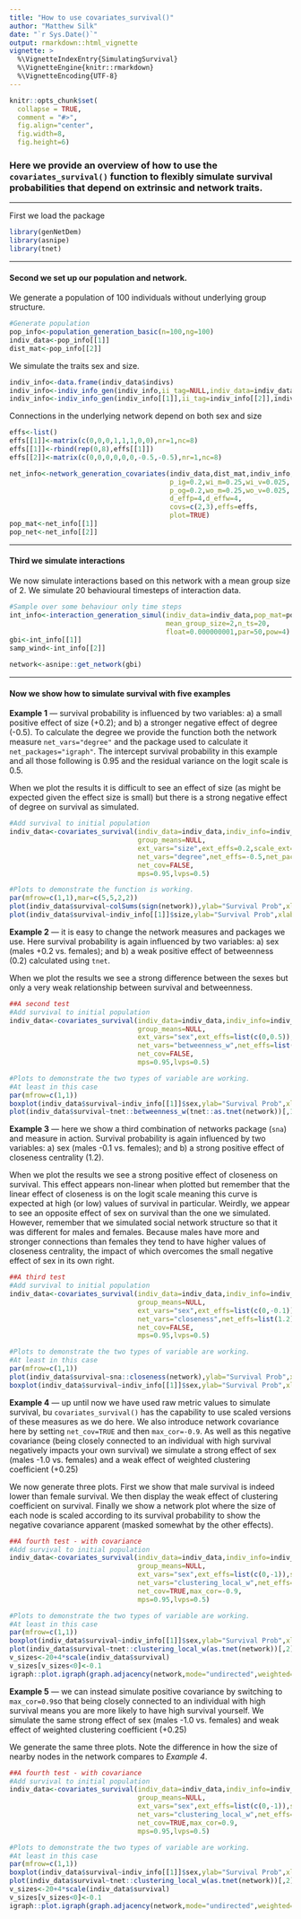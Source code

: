 ```yaml
---
title: "How to use covariates_survival()"
author: "Matthew Silk"
date: "`r Sys.Date()`"
output: rmarkdown::html_vignette
vignette: >
  %\VignetteIndexEntry{SimulatingSurvival}
  %\VignetteEngine{knitr::rmarkdown}
  %\VignetteEncoding{UTF-8}
---
```


```r
knitr::opts_chunk$set(
  collapse = TRUE,
  comment = "#>",
  fig.align="center",
  fig.width=8,
  fig.height=6)
```

### Here we provide an overview of how to use the `covariates_survival()` function to flexibly simulate survival probabilities that depend on extrinsic and network traits.

***

First we load the package

```r

library(genNetDem)
library(asnipe)
library(tnet)

```

***

#### Second we set up our population and network.

We generate a population of 100 individuals without underlying group structure.

```r

#Generate population
pop_info<-population_generation_basic(n=100,ng=100)
indiv_data<-pop_info[[1]]
dist_mat<-pop_info[[2]]

```

We simulate the traits sex and size.

```r

indiv_info<-data.frame(indiv_data$indivs)
indiv_info<-indiv_info_gen(indiv_info,ii_tag=NULL,indiv_data=indiv_data,trait="sex",trait_type="fac",level_names=c("M","F"))
indiv_info<-indiv_info_gen(indiv_info[[1]],ii_tag=indiv_info[[2]],indiv_data,trait="size",trait_type="cov",x_dist="norm")

```

Connections in the underlying network depend on both sex and size

```r

effs<-list()
effs[[1]]<-matrix(c(0,0,0,1,1,1,0,0),nr=1,nc=8)
effs[[1]]<-rbind(rep(0,8),effs[[1]])
effs[[2]]<-matrix(c(0,0,0,0,0,0,-0.5,-0.5),nr=1,nc=8)

net_info<-network_generation_covariates(indiv_data,dist_mat,indiv_info,
                                        p_ig=0.2,wi_m=0.25,wi_v=0.025,
                                        p_og=0.2,wo_m=0.25,wo_v=0.025,
                                        d_effp=4,d_effw=4,
                                        covs=c(2,3),effs=effs,
                                        plot=TRUE)
pop_mat<-net_info[[1]]
pop_net<-net_info[[2]]

```

***

#### Third we simulate interactions

We now simulate interactions based on this network with a mean group size of 2. We simulate 20 behavioural timesteps of interaction data.

```r

#Sample over some behaviour only time steps
int_info<-interaction_generation_simul(indiv_data=indiv_data,pop_mat=pop_mat,
                                       mean_group_size=2,n_ts=20,
                                       float=0.000000001,par=50,pow=4)
gbi<-int_info[[1]]
samp_wind<-int_info[[2]]

network<-asnipe::get_network(gbi)

```

***

#### Now we show how to simulate survival with five examples

**Example 1** --- survival probability is influenced by two variables: a) a small positive effect of size (+0.2); and b) a stronger negative effect of degree (-0.5). To calculate the degree we provide the function both the network measure `net_vars="degree"` and the package used to calculate it `net_packages="igraph"`. The intercept survival probability in this example and all those following is 0.95 and the residual variance on the logit scale is 0.5.

When we plot the results it is difficult to see an effect of size (as might be expected given the effect size is small) but there is a strong negative effect of degree on survival as simulated.

```r

#Add survival to initial population
indiv_data<-covariates_survival(indiv_data=indiv_data,indiv_info=indiv_info,network=network,
                                group_means=NULL,
                                ext_vars="size",ext_effs=0.2,scale_ext=FALSE,
                                net_vars="degree",net_effs=-0.5,net_packages="igraph",
                                net_cov=FALSE,
                                mps=0.95,lvps=0.5)

#Plots to demonstrate the function is working.
par(mfrow=c(1,1),mar=c(5,5,2,2))
plot(indiv_data$survival~colSums(sign(network)),ylab="Survival Prob",xlab="Degree",cex.lab=1.5,cex.axis=1.15,las=1,pch=16,col=grDevices::adjustcolor("black",0.5))
plot(indiv_data$survival~indiv_info[[1]]$size,ylab="Survival Prob",xlab="Size",cex.lab=1.5,cex.axis=1.15,las=1,pch=16,col=grDevices::adjustcolor("black",0.5))

```

**Example 2** --- it is easy to change the network measures and packages we use. Here survival probability is again influenced by two variables: a) sex (males +0.2 vs. females); and b) a weak positive effect of betweenness (0.2) calculated using `tnet`.

When we plot the results we see a strong difference between the sexes but only a very weak relationship between survival and betweenness.

```r

##A second test
#Add survival to initial population
indiv_data<-covariates_survival(indiv_data=indiv_data,indiv_info=indiv_info,network=network,
                                group_means=NULL,
                                ext_vars="sex",ext_effs=list(c(0,0.5)),scale_ext=FALSE,
                                net_vars="betweenness_w",net_effs=list(0.2),net_packages="tnet",
                                net_cov=FALSE,
                                mps=0.95,lvps=0.5)

#Plots to demonstrate the two types of variable are working.
#At least in this case
par(mfrow=c(1,1))
boxplot(indiv_data$survival~indiv_info[[1]]$sex,ylab="Survival Prob",xlab="Sex",cex.lab=1.5,cex.axis=1.15,las=1)
plot(indiv_data$survival~tnet::betweenness_w(tnet::as.tnet(network))[,1],ylab="Survival Prob",xlab="Betweenness",cex.lab=1.5,cex.axis=1.15,las=1,pch=16,col=grDevices::adjustcolor("black",0.5))


```
**Example 3** --- here we show a third combination of networks package (`sna`) and measure in action. Survival probability is again influenced by two variables: a) sex (males -0.1 vs. females); and b) a strong positive effect of closeness centrality (1.2).

When we plot the results we see a strong positive effect of closeness on survival. This effect appears non-linear when plotted but remember that the linear effect of closeness is on the logit scale meaning this curve is expected at high (or low) values of survival in particular. Weirdly, we appear to see an opposite effect of sex on survival than the one we simulated. However, remember that we simulated social network structure so that it was different for males and females. Because males have more and stronger connections than females they tend to have higher values of closeness centrality, the impact of which overcomes the small negative effect of sex in its own right.

```r

##A third test
#Add survival to initial population
indiv_data<-covariates_survival(indiv_data=indiv_data,indiv_info=indiv_info,network=network,
                                group_means=NULL,
                                ext_vars="sex",ext_effs=list(c(0,-0.1)),scale_ext=FALSE,
                                net_vars="closeness",net_effs=list(1.2),net_packages="sna",
                                net_cov=FALSE,
                                mps=0.95,lvps=0.5)

#Plots to demonstrate the two types of variable are working.
#At least in this case
par(mfrow=c(1,1))
plot(indiv_data$survival~sna::closeness(network),ylab="Survival Prob",xlab="Closeness",cex.lab=1.5,cex.axis=1.15,las=1,pch=16,col=grDevices::adjustcolor("black",0.5))
boxplot(indiv_data$survival~indiv_info[[1]]$sex,ylab="Survival Prob",xlab="Sex",cex.lab=1.5,cex.axis=1.15,las=1)

```
**Example 4** --- up until now we have used raw metric values to simulate survival, bu `covariates_survival()` has the capability to use scaled versions of these measures as we do here. We also introduce network covariance here by setting `net_cov=TRUE` and then `max_cor=-0.9`. As well as this negative covariance (being closely connected to an individual with high survival negatively impacts your own survival) we simulate a strong effect of sex (males -1.0 vs. females) and a weak effect of weighted clustering coefficient (+0.25)

We now generate three plots. First we show that male survival is indeed lower than female survival. We then display the weak effect of clustering coefficient on survival. Finally we show a network plot where the size of each node is scaled according to its survival probability to show the negative covariance apparent (masked somewhat by the other effects).

```r

##A fourth test - with covariance
#Add survival to initial population
indiv_data<-covariates_survival(indiv_data=indiv_data,indiv_info=indiv_info,network=network,
                                group_means=NULL,
                                ext_vars="sex",ext_effs=list(c(0,-1)),scale_ext=FALSE,
                                net_vars="clustering_local_w",net_effs=list(0.25),net_packages="tnet",scale_net=TRUE,
                                net_cov=TRUE,max_cor=-0.9,
                                mps=0.95,lvps=0.5)

#Plots to demonstrate the two types of variable are working.
#At least in this case
par(mfrow=c(1,1))
boxplot(indiv_data$survival~indiv_info[[1]]$sex,ylab="Survival Prob",xlab="Sex",cex.lab=1.5,cex.axis=1.15,las=1)
plot(indiv_data$survival~tnet::clustering_local_w(as.tnet(network))[,2],ylab="Survival Prob",xlab="Clustering coefficient",cex.lab=1.5,cex.axis=1.15,las=1,pch=16,col=grDevices::adjustcolor("black",0.5))
v_sizes<-20+4*scale(indiv_data$survival)
v_sizes[v_sizes<0]<-0.1
igraph::plot.igraph(graph.adjacency(network,mode="undirected",weighted=TRUE),vertex.label=NA,vertex.size=v_sizes)

```

**Example 5** --- we can instead simulate positive covariance by switching to `max_cor=0.9`so that being closely connected to an individual with high survival means you are more likely to have high survival yourself. We simulate the same strong effect of sex (males -1.0 vs. females) and weak effect of weighted clustering coefficient (+0.25)

We generate the same three plots. Note the difference in how the size of nearby nodes in the network compares to *Example 4*.

```r

##A fourth test - with covariance
#Add survival to initial population
indiv_data<-covariates_survival(indiv_data=indiv_data,indiv_info=indiv_info,network=network,
                                group_means=NULL,
                                ext_vars="sex",ext_effs=list(c(0,-1)),scale_ext=FALSE,
                                net_vars="clustering_local_w",net_effs=list(0.25),net_packages="tnet",scale_net=TRUE,
                                net_cov=TRUE,max_cor=0.9,
                                mps=0.95,lvps=0.5)

#Plots to demonstrate the two types of variable are working.
#At least in this case
par(mfrow=c(1,1))
boxplot(indiv_data$survival~indiv_info[[1]]$sex,ylab="Survival Prob",xlab="Sex",cex.lab=1.5,cex.axis=1.15,las=1)
plot(indiv_data$survival~tnet::clustering_local_w(as.tnet(network))[,2],ylab="Survival Prob",xlab="Clustering coefficient",cex.lab=1.5,cex.axis=1.15,las=1,pch=16,col=grDevices::adjustcolor("black",0.5))
v_sizes<-20+4*scale(indiv_data$survival)
v_sizes[v_sizes<0]<-0.1
igraph::plot.igraph(graph.adjacency(network,mode="undirected",weighted=TRUE),vertex.label=NA,vertex.size=v_sizes)

```


